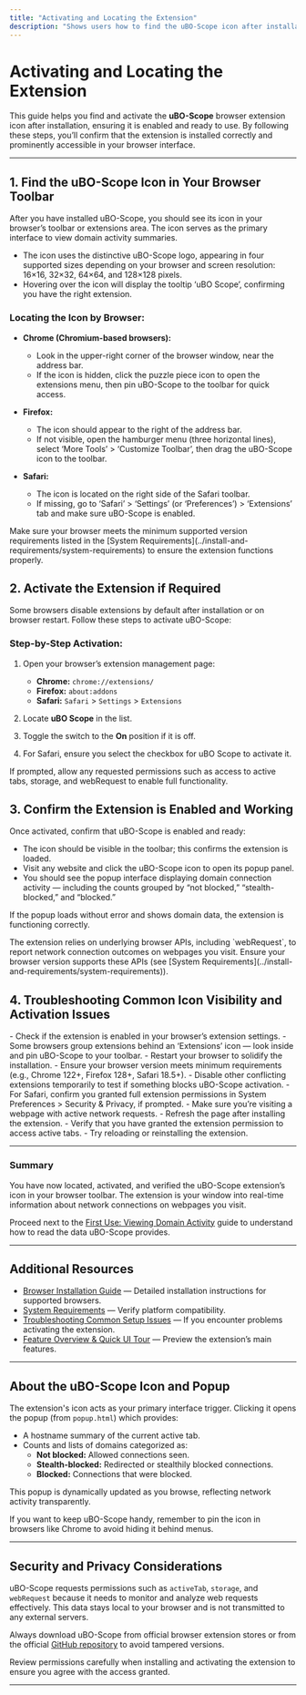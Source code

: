 ```yaml
---
title: "Activating and Locating the Extension"
description: "Shows users how to find the uBO-Scope icon after installation, activate the extension if needed, and confirm it's enabled in their browser. Helps users get oriented and validates that basic installation has succeeded."
---
```


# Activating and Locating the Extension

This guide helps you find and activate the **uBO-Scope** browser extension icon after installation, ensuring it is enabled and ready to use. By following these steps, you’ll confirm that the extension is installed correctly and prominently accessible in your browser interface.

---

## 1. Find the uBO-Scope Icon in Your Browser Toolbar

After you have installed uBO-Scope, you should see its icon in your browser’s toolbar or extensions area. The icon serves as the primary interface to view domain activity summaries.

- The icon uses the distinctive uBO-Scope logo, appearing in four supported sizes depending on your browser and screen resolution: 16×16, 32×32, 64×64, and 128×128 pixels.
- Hovering over the icon will display the tooltip ‘uBO Scope’, confirming you have the right extension.

### Locating the Icon by Browser:

- **Chrome (Chromium-based browsers):**
  - Look in the upper-right corner of the browser window, near the address bar.
  - If the icon is hidden, click the puzzle piece icon to open the extensions menu, then pin uBO-Scope to the toolbar for quick access.

- **Firefox:**
  - The icon should appear to the right of the address bar.
  - If not visible, open the hamburger menu (three horizontal lines), select ‘More Tools’ > ‘Customize Toolbar’, then drag the uBO-Scope icon to the toolbar.

- **Safari:**
  - The icon is located on the right side of the Safari toolbar.
  - If missing, go to ‘Safari’ > ‘Settings’ (or ‘Preferences’) > ‘Extensions’ tab and make sure uBO-Scope is enabled.

<Check>
Make sure your browser meets the minimum supported version requirements listed in the [System Requirements](../install-and-requirements/system-requirements) to ensure the extension functions properly.
</Check>

## 2. Activate the Extension if Required

Some browsers disable extensions by default after installation or on browser restart. Follow these steps to activate uBO-Scope:

### Step-by-Step Activation:

1. Open your browser’s extension management page:
   - **Chrome:** `chrome://extensions/`
   - **Firefox:** `about:addons`
   - **Safari:** `Safari` > `Settings` > `Extensions`

2. Locate **uBO Scope** in the list.
3. Toggle the switch to the **On** position if it is off.
4. For Safari, ensure you select the checkbox for uBO Scope to activate it.

<Tip>
If prompted, allow any requested permissions such as access to active tabs, storage, and webRequest to enable full functionality.
</Tip>

## 3. Confirm the Extension is Enabled and Working

Once activated, confirm that uBO-Scope is enabled and ready:

- The icon should be visible in the toolbar; this confirms the extension is loaded.
- Visit any website and click the uBO-Scope icon to open its popup panel.
- You should see the popup interface displaying domain connection activity — including the counts grouped by “not blocked,” “stealth-blocked,” and “blocked.”

If the popup loads without error and shows domain data, the extension is functioning correctly.

<Note>
The extension relies on underlying browser APIs, including `webRequest`, to report network connection outcomes on webpages you visit. Ensure your browser version supports these APIs (see [System Requirements](../install-and-requirements/system-requirements)).
</Note>

## 4. Troubleshooting Common Icon Visibility and Activation Issues

<AccordionGroup title="Troubleshooting Extension Activation and Icon Visibility">
<Accordion title="Icon Not Visible After Installation">
- Check if the extension is enabled in your browser’s extension settings.
- Some browsers group extensions behind an ‘Extensions’ icon — look inside and pin uBO-Scope to your toolbar.
- Restart your browser to solidify the installation.
</Accordion>
<Accordion title="Unable to Activate Extension or Extension is Disabled">
- Ensure your browser version meets minimum requirements (e.g., Chrome 122+, Firefox 128+, Safari 18.5+).
- Disable other conflicting extensions temporarily to test if something blocks uBO-Scope activation.
- For Safari, confirm you granted full extension permissions in System Preferences > Security & Privacy, if prompted.
</Accordion>
<Accordion title="Popup Interface Fails to Load or Shows 'NO DATA'">
- Make sure you’re visiting a webpage with active network requests.
- Refresh the page after installing the extension.
- Verify that you have granted the extension permission to access active tabs.
- Try reloading or reinstalling the extension.
</Accordion>
</AccordionGroup>

---

### Summary

You have now located, activated, and verified the uBO-Scope extension’s icon in your browser toolbar. The extension is your window into real-time information about network connections on webpages you visit.

Proceed next to the [First Use: Viewing Domain Activity](../first-run-and-setup/basic-usage-walkthrough) guide to understand how to read the data uBO-Scope provides.

---

## Additional Resources

- [Browser Installation Guide](../install-and-requirements/browser-installation) — Detailed installation instructions for supported browsers.
- [System Requirements](../install-and-requirements/system-requirements) — Verify platform compatibility.
- [Troubleshooting Common Setup Issues](../../troubleshooting/common-issues) — If you encounter problems activating the extension.
- [Feature Overview & Quick UI Tour](../../architecture-and-core-concepts/feature-overview-and-ui-quick-tour) — Preview the extension’s main features.

---

## About the uBO-Scope Icon and Popup

The extension's icon acts as your primary interface trigger. Clicking it opens the popup (from `popup.html`) which provides:

- A hostname summary of the current active tab.
- Counts and lists of domains categorized as:
  - **Not blocked:** Allowed connections seen.
  - **Stealth-blocked:** Redirected or stealthily blocked connections.
  - **Blocked:** Connections that were blocked.

This popup is dynamically updated as you browse, reflecting network activity transparently.

<Tip>
If you want to keep uBO-Scope handy, remember to pin the icon in browsers like Chrome to avoid hiding it behind menus.
</Tip>

---

## Security and Privacy Considerations

uBO-Scope requests permissions such as `activeTab`, `storage`, and `webRequest` because it needs to monitor and analyze web requests effectively. This data stays local to your browser and is not transmitted to any external servers.

Always download uBO-Scope from official browser extension stores or from the official [GitHub repository](https://github.com/gorhill/uBO-Scope) to avoid tampered versions.

<Check>
Review permissions carefully when installing and activating the extension to ensure you agree with the access granted.
</Check>

---